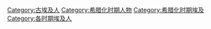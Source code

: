 [[Category:古埃及人|Category:古埃及人]]
[[Category:希腊化时期人物|Category:希腊化时期人物]]
[[Category:希腊化时期埃及|Category:希腊化时期埃及]]
[[Category:各时期埃及人|Category:各时期埃及人]]